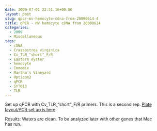 ```yaml
---
date: 2009-07-01 22:51:16+00:00
layout: post
slug: qpcr-mv-hemocyte-cdna-from-20090614-4
title: qPCR - MV hemocyte cDNA from 20090614
categories:
  - 2009
  - Miscellaneous
tags:
  - cDNA
  - Crassostrea virginica
  - Cv_TLR_"short"_F/R
  - Eastern oyster
  - hemocyte
  - Immomix
  - Martha's Vineyard
  - Opticon2
  - qPCR
  - SYTO13
  - TLR
---
```


Set up qPCR with Cv_TLR_"short"_F/R primers. This is a second rep. [Plate layout/PCR set up is here](https://eagle.fish.washington.edu/Arabidopsis/Notebook%20Workup%20Files/20090701-01.jpg).

Results: Waters are clean. To be analyzed later with other genes that Mac has run.
